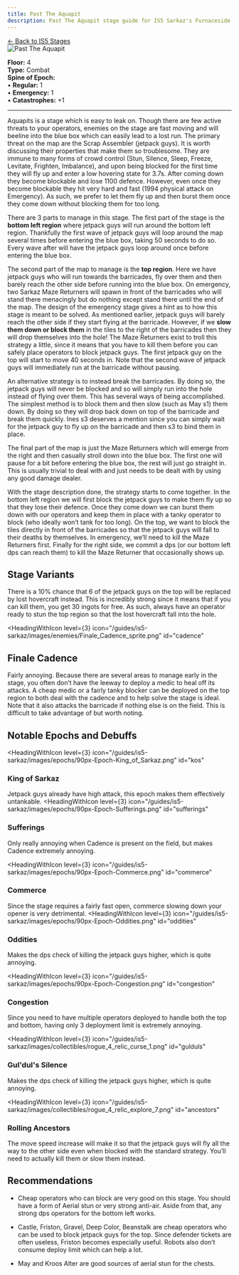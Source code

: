 ```yaml
---
title: Past The Aquapit
description: Past The Aquapit stage guide for IS5 Sarkaz's Furnaceside Fables
---
```


<div class="back-button-container">
  <a href="/is5-sarkaz/stages/" class="back-button">
    <span class="back-arrow">←</span>
    <span class="back-text">Back to IS5 Stages</span>
  </a>
</div>


<img src="/stages/is5/past-the-aquapit.png" alt="Past The Aquapit" />

**Floor:** 4  
**Type:** Combat  
**Spine of Epoch:**<br />
• **Regular:** 1<br />
• **Emergency:** 1<br />
• **Catastrophes:** +1

---


<StrategySection title="Stage Analysis" author="Bait" defaultOpen={true}>
Aquapits is a stage which is easy to leak on.
Though there are few active threats to your operators, enemies on the stage are fast moving and will beeline into the blue box which can easily lead to a lost run.
The primary threat on the map are the Scrap Assembler (jetpack guys). It is worth discussing their properties that make them so troublesome.
They are immune to many forms of crowd control (Stun, Silence, Sleep, Freeze, Levitate, Frighten, Imbalance), and upon being blocked for the first time they will fly up and enter a low hovering state for 3.7s.
After coming down they become blockable and lose 1100 defence. However, even once they become blockable they hit very hard and fast (1994 physical attack on Emergency).
As such, we prefer to let them fly up and then burst them once they come down without blocking them for too long.

There are 3 parts to manage in this stage. 
The first part of the stage is the **bottom left region** where jetpack guys will run around the bottom left region. 
Thankfully the first wave of jetpack guys will loop around the map several times before entering the blue box, taking 50 seconds to do so. 
Every wave after will have the jetpack guys loop around once before entering the blue box.


The second part of the map to manage is the **top region**. 
Here we have jetpack guys who will run towards the barricades, fly over them and then barely reach the other side before running into the blue box. 
On emergency, two Sarkaz Maze Returners will spawn in front of the barricades who will stand there menacingly but do nothing except stand there until the end of the map. 
The design of the emergency stage gives a hint as to how this stage is meant to be solved. 
As mentioned earlier, jetpack guys will barely reach the other side if they start flying at the barricade. 
However, if we **slow them down or block them** in the tiles to the right of the barricades then they will drop themselves into the hole!
The Maze Returners exist to troll this strategy a little, since it means that you have to kill them before you can safely place operators to block jetpack guys.
The first jetpack guy on the top will start to move 40 seconds in. Note that the second wave of jetpack guys will immediately run at the barricade without pausing. 

An alternative strategy is to instead break the barricades.
By doing so, the jetpack guys will never be blocked and so will simply run into the hole instead of flying over them. This has several ways of being accomplished.
The simplest method is to block them and then slow (such as May s1) them down. By doing so they will drop back down on top of the barricade and break them quickly.
Ines s3 deserves a mention since you can simply wait for the jetpack guy to fly up on the barricade and then s3 to bind them in place.

The final part of the map is just the Maze Returners which will emerge from the right and then casually stroll down into the blue box.
The first one will pause for a bit before entering the blue box, the rest will just go straight in. This is usually trivial to deal with and just needs to be dealt with by using any good damage dealer.

With the stage description done, the strategy starts to come together. 
In the bottom left region we will first block the jetpack guys to make them fly up so that they lose their defence. 
Once they come down we can burst them down with our operators and keep them in place with a tanky operator to block (who ideally won’t tank for too long). 
On the top, we want to block the tiles directly in front of the barricades so that the jetpack guys will fall to their deaths by themselves. 
In emergency, we’ll need to kill the Maze Returners first. Finally for the right side, we commit a dps (or our bottom left dps can reach them) to kill the Maze Returner that occasionally shows up.

## Stage Variants
There is a 10% chance that 6 of the jetpack guys on the top will be replaced by lost hovercraft instead. 
This is incredibly strong since it means that if you can kill them, you get 30 ingots for free.
As such, always have an operator ready to stun the top region so that the lost hovercraft fall into the hole.

<HeadingWithIcon
  level={3}
  icon="/guides/is5-sarkaz/images/enemies/Finale_Cadence_sprite.png"
  id="cadence"
>
## Finale Cadence
</HeadingWithIcon>
Fairly annoying. 
Because there are several areas to manage early in the stage, you often don’t have the leeway to deploy a medic to heal off its attacks. 
A cheap medic or a fairly tanky blocker can be deployed on the top region to both deal with the cadence and to help solve the stage is ideal.
Note that it also attacks the barricade if nothing else is on the field. 
This is difficult to take advantage of but worth noting.

## Notable Epochs and Debuffs

<HeadingWithIcon
  level={3}
  icon="/guides/is5-sarkaz/images/epochs/90px-Epoch-King_of_Sarkaz.png"
  id="kos"
>
### King of Sarkaz
</HeadingWithIcon>

Jetpack guys already have high attack, this epoch makes them effectively untankable.
<HeadingWithIcon
  level={3}
  icon="/guides/is5-sarkaz/images/epochs/90px-Epoch-Sufferings.png"
  id="sufferings"
>
### Sufferings
</HeadingWithIcon>

Only really annoying when Cadence is present on the field, but makes Cadence extremely annoying. 

<HeadingWithIcon
  level={3}
  icon="/guides/is5-sarkaz/images/epochs/90px-Epoch-Commerce.png"
  id="commerce"
>
### Commerce
</HeadingWithIcon>

Since the stage requires a fairly fast open, commerce slowing down your opener is very detrimental.
<HeadingWithIcon
  level={3}
  icon="/guides/is5-sarkaz/images/epochs/90px-Epoch-Oddities.png"
  id="oddities"
>
  ### Oddities
</HeadingWithIcon>
Makes the dps check of killing the jetpack guys higher, which is quite annoying.

<HeadingWithIcon
  level={3}
  icon="/guides/is5-sarkaz/images/epochs/90px-Epoch-Congestion.png"
  id="congestion"
>
  ### Congestion
</HeadingWithIcon>

Since you need to have multiple operators deployed to handle both the top and bottom, having only 3 deployment limit is extremely annoying.


<HeadingWithIcon
  level={3}
  icon="/guides/is5-sarkaz/images/collectibles/rogue_4_relic_curse_1.png"
  id="gulduls"
>
  ### Gul'dul's Silence
</HeadingWithIcon>

Makes the dps check of killing the jetpack guys higher, which is quite annoying.

<HeadingWithIcon
  level={3}
  icon="/guides/is5-sarkaz/images/collectibles/rogue_4_relic_explore_7.png"
  id="ancestors"
>
### Rolling Ancestors
</HeadingWithIcon>
The move speed increase will make it so that the jetpack guys will fly all the way to the other side even when blocked with the standard strategy. You’ll need to actually kill them or slow them instead.

## Recommendations
- Cheap operators who can block are very good on this stage. You should have a form of Aerial stun or very strong anti-air. Aside from that, any strong dps operators for the bottom left works.

- Castle, Friston, Gravel, Deep Color, Beanstalk are cheap operators who can be used to block jetpack guys for the top. Since defender tickets are often useless, Friston becomes especially useful. Robots also don’t consume deploy limit which can help a lot.

- May and Kroos Alter are good sources of aerial stun for the chests.


</StrategySection>